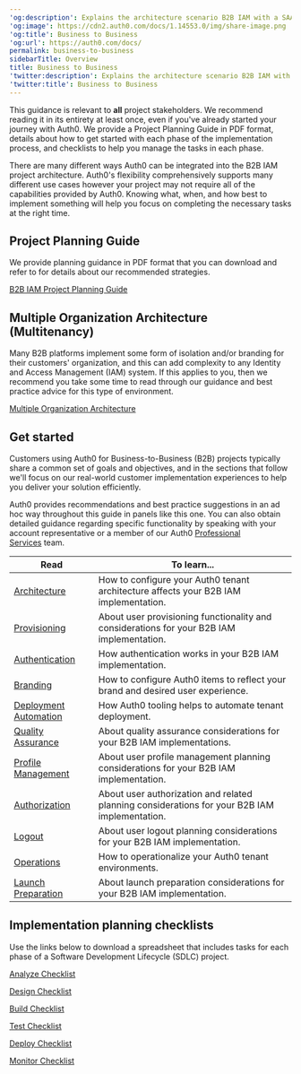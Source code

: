---
'og:description': Explains the architecture scenario B2B IAM with a SAAS application.
'og:image': https://cdn2.auth0.com/docs/1.14553.0/img/share-image.png
'og:title': Business to Business
'og:url': https://auth0.com/docs/
permalink: business-to-business
sidebarTitle: Overview
title: Business to Business
'twitter:description': Explains the architecture scenario B2B IAM with a SAAS application.
'twitter:title': Business to Business
---
This guidance is relevant to **all** project stakeholders. We recommend reading it in its entirety at least once, even if you've already started your journey with Auth0. We provide a Project Planning Guide in PDF format, details about how to get started with each phase of the implementation process, and checklists to help you manage the tasks in each phase.

There are many different ways Auth0 can be integrated into the B2B IAM project architecture. Auth0's flexibility comprehensively supports many different use cases however your project may not require all of the capabilities provided by Auth0. Knowing what, when, and how best to implement something will help you focus on completing the necessary tasks at the right time.

## Project Planning Guide

We provide planning guidance in PDF format that you can download and refer to for details about our recommended strategies.

[B2B IAM Project Planning Guide](https://assets.ctfassets.net/cdy7uua7fh8z/63F0WOPJdVzsPMxV1Xvp8x/7a329487c5e890d8e820f6a48983b46a/B2B_Project_Planning.pdf)

## Multiple Organization Architecture (Multitenancy)

Many B2B platforms implement some form of isolation and/or branding for their customers' organization, and this can add complexity to any Identity and Access Management (IAM) system. If this applies to you, then we recommend you take some time to read through our guidance and best practice advice for this type of environment.

[Multiple Organization Architecture](/docs/get-started/architecture-scenarios/multiple-organization-architecture)

## Get started

Customers using Auth0 for Business-to-Business (B2B) projects typically share a common set of goals and objectives, and in the sections that follow we'll focus on our real-world customer implementation experiences to help you deliver your solution efficiently.

<Card title="Best practice">

Auth0 provides recommendations and best practice suggestions in an ad hoc way throughout this guide in panels like this one. You can also obtain detailed guidance regarding specific functionality by speaking with your account representative or a member of our Auth0 [Professional Services](/docs/get-started/professional-services) team.

</Card>

<table class="table"><thead>
<tr>
<th><strong>Read</strong></th>
<th><strong>To learn...</strong></th>
</tr>
</thead>
<tbody>
<tr>
<td><a href="/docs/get-started/architecture-scenarios/business-to-business/architecture">Architecture</a></td>
<td>How to configure your Auth0 tenant architecture affects your B2B IAM implementation.</td>
</tr>
<tr>
<td><a href="/docs/get-started/architecture-scenarios/business-to-business/provisioning">Provisioning</a></td>
<td>About user provisioning functionality and considerations for your B2B IAM implementation.</td>
</tr>
<tr>
<td><a href="/docs/get-started/architecture-scenarios/business-to-business/authentication">Authentication</a></td>
<td>How authentication works in your B2B IAM implementation.</td>
</tr>
<tr>
<td><a href="/docs/get-started/architecture-scenarios/business-to-business/branding">Branding</a></td>
<td>How to configure Auth0 items to reflect your brand and desired user experience.</td>
</tr>
<tr>
<td><a href="/docs/get-started/architecture-scenarios/business-to-business/deployment">Deployment Automation</a></td>
<td>How Auth0 tooling helps to automate tenant deployment.</td>
</tr>
<tr>
<td><a href="/docs/get-started/architecture-scenarios/business-to-business/quality-assurance">Quality Assurance</a></td>
<td>About quality assurance considerations for your B2B IAM implementations.</td>
</tr>
<tr>
<td><a href="/docs/get-started/architecture-scenarios/business-to-business/profile-management">Profile Management</a></td>
<td>About user profile management planning considerations for your B2B IAM implementation.</td>
</tr>
<tr>
<td><a href="/docs/get-started/architecture-scenarios/business-to-business/authorization">Authorization</a></td>
<td>About user authorization and related planning considerations for your B2B IAM implementation.</td>
</tr>
<tr>
<td><a href="/docs/get-started/architecture-scenarios/business-to-business/logout">Logout</a></td>
<td>About user logout planning considerations for your B2B IAM implementation.</td>
</tr>
<tr>
<td><a href="/docs/get-started/architecture-scenarios/business-to-business/operations">Operations</a></td>
<td>How to operationalize your Auth0 tenant environments.</td>
</tr>
<tr>
<td><a href="/docs/get-started/architecture-scenarios/business-to-business/launch">Launch Preparation</a></td>
<td>About launch preparation considerations for your B2B IAM implementation.</td>
</tr>
</tbody>
</table>

## Implementation planning checklists

Use the links below to download a spreadsheet that includes tasks for each phase of a Software Development Lifecycle (SDLC) project.

[Analyze Checklist](https://cdn2.auth0.com/docs/media/articles/architecture-scenarios/checklists/Analyze-Checklist.xlsx)

[Design Checklist](https://cdn2.auth0.com/docs/media/articles/architecture-scenarios/checklists/Design-Checklist.xlsx)

[Build Checklist](https://cdn2.auth0.com/docs/media/articles/architecture-scenarios/checklists/Build-Checklist.xlsx)

[Test Checklist](https://cdn2.auth0.com/docs/media/articles/architecture-scenarios/checklists/Test-Checklist.xlsx)

[Deploy Checklist](https://cdn2.auth0.com/docs/media/articles/architecture-scenarios/checklists/Deploy-Checklist.xlsx)

[Monitor Checklist](https://cdn2.auth0.com/docs/media/articles/architecture-scenarios/checklists/Monitor-Checklist.xlsx)